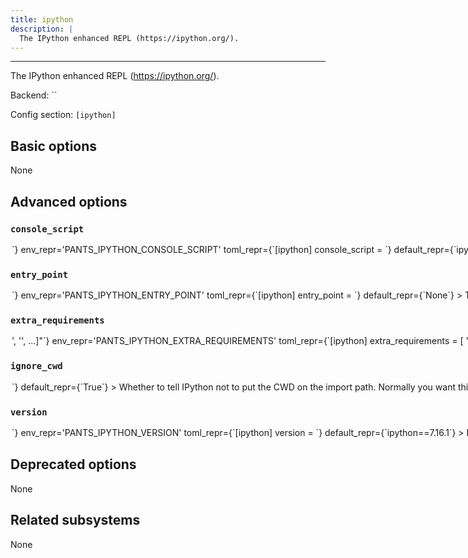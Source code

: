 ```yaml
---
title: ipython
description: |
  The IPython enhanced REPL (https://ipython.org/).
---
```



---

The IPython enhanced REPL (https://ipython.org/).

Backend: <span className="color--primary">``</span>

Config section: <span className="color--primary">`[ipython]`</span>

<span className={styles.options}>

## Basic options

None

## Advanced options

### `console_script`

<Option
  cli_repr={`--ipython-console-script=<str>`}
  env_repr='PANTS_IPYTHON_CONSOLE_SCRIPT'
  toml_repr={`[ipython]
console_script = <str>`}
  default_repr={`ipython`}
>

The console script for the tool. Using this option is generally preferable to (and mutually exclusive with) specifying an --entry-point since console script names have a higher expectation of staying stable across releases of the tool. Usually, you will not want to change this from the default.

</Option>

### `entry_point`

<Option
  cli_repr={`--ipython-entry-point=<str>`}
  env_repr='PANTS_IPYTHON_ENTRY_POINT'
  toml_repr={`[ipython]
entry_point = <str>`}
  default_repr={`None`}
>

The entry point for the tool. Generally you only want to use this option if the tool does not offer a --console-script (which this option is mutually exclusive with). Usually, you will not want to change this from the default.

</Option>

### `extra_requirements`

<Option
  cli_repr={`--ipython-extra-requirements="['<str>', '<str>', ...]"`}
  env_repr='PANTS_IPYTHON_EXTRA_REQUIREMENTS'
  toml_repr={`[ipython]
extra_requirements = [
    '<str>',
    '<str>',
    ...,
]`}
  default_repr={`[]`}
>

Any additional requirement strings to use with the tool. This is useful if the tool allows you to install plugins or if you need to constrain a dependency to a certain version.

</Option>

### `ignore_cwd`

<Option
  cli_repr={`--[no-]ipython-ignore-cwd`}
  env_repr='PANTS_IPYTHON_IGNORE_CWD'
  toml_repr={`[ipython]
ignore_cwd = <bool>`}
  default_repr={`True`}
>

Whether to tell IPython not to put the CWD on the import path.

Normally you want this to be True, so that imports come from the hermetic environment Pants creates.

However IPython&#x3C;7.13.0 doesn&#x27;t support this option, so if you&#x27;re using an earlier version (e.g., because you have Python 2.7 code) then you will need to set this to False, and you may have issues with imports from your CWD shading the hermetic environment.

</Option>

### `version`

<Option
  cli_repr={`--ipython-version=<str>`}
  env_repr='PANTS_IPYTHON_VERSION'
  toml_repr={`[ipython]
version = <str>`}
  default_repr={`ipython==7.16.1`}
>

Requirement string for the tool.

</Option>

## Deprecated options

None

## Related subsystems

None

</span>
